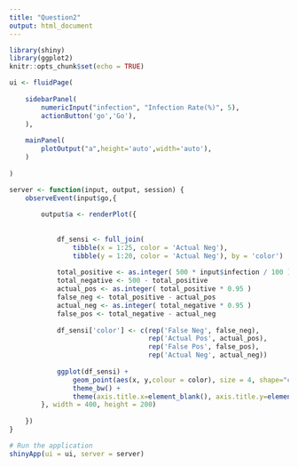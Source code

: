 ```yaml
---
title: "Question2"
output: html_document
---
```


```r
library(shiny)
library(ggplot2)
knitr::opts_chunk$set(echo = TRUE)
```


```r

ui <- fluidPage(
    
    sidebarPanel(
        numericInput("infection", "Infection Rate(%)", 5),
        actionButton('go','Go'),
    ),
    
    mainPanel(
        plotOutput("a",height='auto',width='auto'),
    )
    
)

server <- function(input, output, session) {
    observeEvent(input$go,{
    
        output$a <- renderPlot({
            
            
            df_sensi <- full_join( 
                tibble(x = 1:25, color = 'Actual Neg'), 
                tibble(y = 1:20, color = 'Actual Neg'), by = 'color')
            
            total_positive <- as.integer( 500 * input$infection / 100 )
            total_negative <- 500 - total_positive
            actual_pos <- as.integer( total_positive * 0.95 )
            false_neg <- total_positive - actual_pos
            actual_neg <- as.integer( total_negative * 0.95 )
            false_pos <- total_negative - actual_neg
            
            df_sensi['color'] <- c(rep('False Neg', false_neg),
                                   rep('Actual Pos', actual_pos),
                                   rep('False Pos', false_pos),
                                   rep('Actual Neg', actual_neg))
            
            ggplot(df_sensi) + 
                geom_point(aes(x, y,colour = color), size = 4, shape="circle") + 
                theme_bw() + 
                theme(axis.title.x=element_blank(), axis.title.y=element_blank(), axis.line=element_blank(), axis.text.x=element_blank(), axis.text.y=element_blank(), axis.ticks=element_blank())
        }, width = 400, height = 200)
        
    })
}

# Run the application 
shinyApp(ui = ui, server = server)


```

